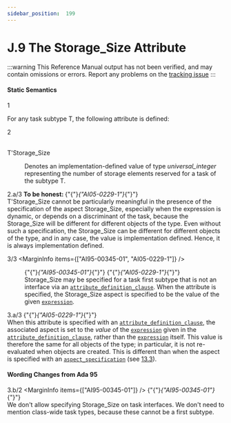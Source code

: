 ```yaml
---
sidebar_position:  199
---
```


# J.9 The Storage_Size Attribute

:::warning
This Reference Manual output has not been verified,
and may contain omissions or errors.
Report any problems on the [tracking issue](https://github.com/ada-lang-io/ada-lang-io/issues/20)
:::



#### Static Semantics

<MarginText>1</MarginText>
<p>For any task subtype T, the following attribute is defined: <br /></p>

<MarginText>2</MarginText>
<dt><br/>T'Storage_Size </dt>
<dl>
<dd>Denotes an implementation-defined value of type <em>universal_integer</em> representing the number of storage elements reserved for a task of the subtype T. <br /></dd>
</dl>
<MarginText>2.a/3</MarginText>
<MarginInfo items={["AI05-0229-1"]} /><Admonition type="aarm" aarm="note" title="Note: ">
<strong>To be honest: </strong>{"{"}<em>{"AI05-0229-1"}</em>{"}"} <br />T'Storage_Size cannot be particularly meaningful in the presence of the specification of the aspect Storage_Size, especially when the expression is dynamic, or depends on a discriminant of the task, because the Storage_Size will be different for different objects of the type. Even without such a specification, the Storage_Size can be different for different objects of the type, and in any case, the value is implementation defined. Hence, it is always implementation defined. <br /></Admonition>

<MarginText>3/3</MarginText>
<MarginInfo items={["AI95-00345-01", "AI05-0229-1"]} /><dl>
<dd>{"{"}<em>{"AI95-00345-01"}</em>{"}"} {"{"}<em>{"AI05-0229-1"}</em>{"}"} <br />Storage_Size may be specified for a task first subtype that is not an interface via an <code><a href="../AA-13/AA-13.3#S0349">attribute_definition_clause</a></code>. When the attribute is specified, the Storage_Size aspect is specified to be the value of the given <code><a href="../AA-4/AA-4.4#S0132">expression</a></code>. <br /></dd>
</dl>
<MarginText>3.a/3</MarginText>
<MarginInfo items={["AI05-0229-1"]} /><Admonition type="aarm" aarm="ramification" title="Ramification: ">
<strong></strong>{"{"}<em>{"AI05-0229-1"}</em>{"}"} <br />When this attribute is specified with an <code><a href="../AA-13/AA-13.3#S0349">attribute_definition_clause</a></code>, the associated aspect is set to the <em>value</em> of the <code><a href="../AA-4/AA-4.4#S0132">expression</a></code> given in the <code><a href="../AA-13/AA-13.3#S0349">attribute_definition_clause</a></code>, rather than the <code><a href="../AA-4/AA-4.4#S0132">expression</a></code> itself. This value is therefore the same for all objects of the type; in particular, it is not re-evaluated when objects are created. This is different than when the aspect is specified with an <code><a href="../AA-13/AA-13.1#S0346">aspect_specification</a></code> (see <a href="../AA-13/AA-13.3">13.3</a>). <br /></Admonition>


#### Wording Changes from Ada 95

<MarginText>3.b/2</MarginText>
<MarginInfo items={["AI95-00345-01"]} /><Admonition type="aarm" aarm="note" title="Note: ">
{"{"}<em>{"AI95-00345-01"}</em>{"}"} <br />We don't allow specifying Storage_Size on task interfaces. We don't need to mention class-wide task types, because these cannot be a first subtype. <br /></Admonition>


